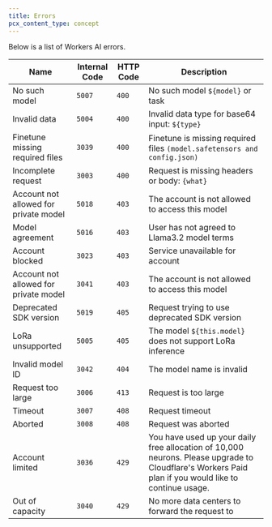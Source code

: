 ```yaml
---
title: Errors
pcx_content_type: concept
---
```


Below is a list of Workers AI errors.

| **Name**                              | **Internal Code** | **HTTP Code** | **Description**                                                                                                                                      |
| ------------------------------------- | ----------------- | ------------- | ---------------------------------------------------------------------------------------------------------------------------------------------------- |
| No such model                         | `5007`            | `400`         | No such model `${model}` or task                                                                                                                     |
| Invalid data                          | `5004`            | `400`         | Invalid data type for base64 input: `${type}`                                                                                                        |
| Finetune missing required files       | `3039`            | `400`         | Finetune is missing required files `(model.safetensors and config.json) `                                                                            |
| Incomplete request                    | `3003`            | `400`         | Request is missing headers or body: `{what}`                                                                                                         |
| Account not allowed for private model | `5018`            | `403`         | The account is not allowed to access this model                                                                                                      |
| Model agreement                       | `5016`            | `403`         | User has not agreed to Llama3.2 model terms                                                                                                          |
| Account blocked                       | `3023`            | `403`         | Service unavailable for account                                                                                                                      |
| Account not allowed for private model | `3041`            | `403`         | The account is not allowed to access this model                                                                                                      |
| Deprecated SDK version                | `5019`            | `405`         | Request trying to use deprecated SDK version                                                                                                         |
| LoRa unsupported                      | `5005`            | `405`         | The model `${this.model}` does not support LoRa inference                                                                                            |
| Invalid model ID                      | `3042`            | `404`         | The model name is invalid                                                                                                                            |
| Request too large                     | `3006`            | `413`         | Request is too large                                                                                                                                 |
| Timeout                               | `3007`            | `408`         | Request timeout                                                                                                                                      |
| Aborted                               | `3008`            | `408`         | Request was aborted                                                                                                                                  |
| Account limited                       | `3036`            | `429`         | You have used up your daily free allocation of 10,000 neurons. Please upgrade to Cloudflare's Workers Paid plan if you would like to continue usage. |
| Out of capacity                       | `3040`            | `429`         | No more data centers to forward the request to                                                                                                       |

